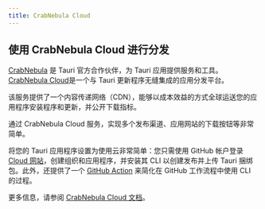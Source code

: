 ```yaml
---
title: CrabNebula Cloud
---
```


## 使用 CrabNebula Cloud 进行分发

[CrabNebula](https://crabnebula.dev) 是 Tauri 官方合作伙伴，为 Tauri 应用提供服务和工具。
[CrabNebula Cloud](https://crabnebula.dev/cloud/)是一个与 Tauri 更新程序无缝集成的应用分发平台。

该服务提供了一个内容传递网络（CDN），能够以成本效益的方式全球运送您的应用程序安装程序和更新，并公开下载指标。

通过 CrabNebula Cloud 服务，实现多个发布渠道、应用网站的下载按钮等非常简单。

将您的 Tauri 应用程序设置为使用云非常简单：您只需使用 GitHub 帐户登录 [Cloud 网站]，创建组织和应用程序，并安装其 CLI 以创建发布并上传 Tauri 捆绑包。此外，还提供了一个 [GitHub Action] 来简化在 GitHub 工作流程中使用 CLI 的过程。

更多信息，请参阅 [CrabNebula Cloud 文档]。

[GitHub Action]: https://github.com/crabnebula-dev/cloud-release/
[Cloud 网站]: https://web.crabnebula.cloud/
[CrabNebula Cloud 文档]: https://docs.crabnebula.dev/cloud/
